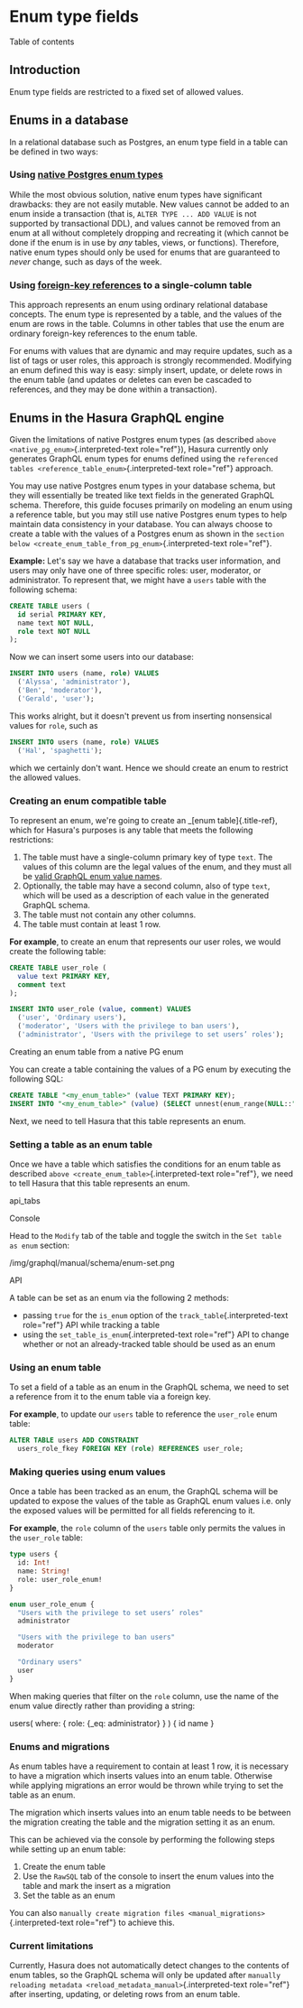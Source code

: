 
Enum type fields
================

Table of contents

Introduction
------------

Enum type fields are restricted to a fixed set of allowed values.

Enums in a database
-------------------

In a relational database such as Postgres, an enum type field in a table
can be defined in two ways:

### Using [native Postgres enum types](https://www.postgresql.org/docs/current/datatype-enum.html)

While the most obvious solution, native enum types have significant
drawbacks: they are not easily mutable. New values cannot be added to an
enum inside a transaction (that is, `ALTER TYPE ... ADD VALUE` is not
supported by transactional DDL), and values cannot be removed from an
enum at all without completely dropping and recreating it (which cannot
be done if the enum is in use by *any* tables, views, or functions).
Therefore, native enum types should only be used for enums that are
guaranteed to *never* change, such as days of the week.

### Using [foreign-key references](https://www.postgresql.org/docs/current/tutorial-fk.html) to a single-column table

This approach represents an enum using ordinary relational database
concepts. The enum type is represented by a table, and the values of the
enum are rows in the table. Columns in other tables that use the enum
are ordinary foreign-key references to the enum table.

For enums with values that are dynamic and may require updates, such as
a list of tags or user roles, this approach is strongly recommended.
Modifying an enum defined this way is easy: simply insert, update, or
delete rows in the enum table (and updates or deletes can even be
cascaded to references, and they may be done within a transaction).

Enums in the Hasura GraphQL engine
----------------------------------

Given the limitations of native Postgres enum types (as described
`above <native_pg_enum>`{.interpreted-text role="ref"}), Hasura
currently only generates GraphQL enum types for enums defined using the
`referenced tables <reference_table_enum>`{.interpreted-text role="ref"}
approach.

You may use native Postgres enum types in your database schema, but they
will essentially be treated like text fields in the generated GraphQL
schema. Therefore, this guide focuses primarily on modeling an enum
using a reference table, but you may still use native Postgres enum
types to help maintain data consistency in your database. You can always
choose to create a table with the values of a Postgres enum as shown in
the `section below <create_enum_table_from_pg_enum>`{.interpreted-text
role="ref"}.

**Example:** Let's say we have a database that tracks user information,
and users may only have one of three specific roles: user, moderator, or
administrator. To represent that, we might have a `users` table with the
following schema:

```sql
CREATE TABLE users (
  id serial PRIMARY KEY,
  name text NOT NULL,
  role text NOT NULL
);
```

Now we can insert some users into our database:

```sql
INSERT INTO users (name, role) VALUES
  ('Alyssa', 'administrator'),
  ('Ben', 'moderator'),
  ('Gerald', 'user');
```

This works alright, but it doesn't prevent us from inserting nonsensical
values for `role`, such as

```sql
INSERT INTO users (name, role) VALUES
  ('Hal', 'spaghetti');
```

which we certainly don't want. Hence we should create an enum to
restrict the allowed values.

### Creating an enum compatible table

To represent an enum, we're going to create an \_[enum
table]{.title-ref}, which for Hasura's purposes is any table that meets
the following restrictions:

1.  The table must have a single-column primary key of type `text`. The
    values of this column are the legal values of the enum, and they
    must all be [valid GraphQL enum value
    names](https://graphql.github.io/graphql-spec/June2018/#EnumValue).
2.  Optionally, the table may have a second column, also of type `text`,
    which will be used as a description of each value in the generated
    GraphQL schema.
3.  The table must not contain any other columns.
4.  The table must contain at least 1 row.

**For example**, to create an enum that represents our user roles, we
would create the following table:

```sql
CREATE TABLE user_role (
  value text PRIMARY KEY,
  comment text
);

INSERT INTO user_role (value, comment) VALUES
  ('user', 'Ordinary users'),
  ('moderator', 'Users with the privilege to ban users'),
  ('administrator', 'Users with the privilege to set users’ roles');
```

Creating an enum table from a native PG enum

You can create a table containing the values of a PG enum by executing
the following SQL:

```sql
CREATE TABLE "<my_enum_table>" (value TEXT PRIMARY KEY);
INSERT INTO "<my_enum_table>" (value) (SELECT unnest(enum_range(NULL::"<my_enum>")))::text);
```

Next, we need to tell Hasura that this table represents an enum.

### Setting a table as an enum table

Once we have a table which satisfies the conditions for an enum table as
described `above <create_enum_table>`{.interpreted-text role="ref"}, we
need to tell Hasura that this table represents an enum.

api\_tabs

Console

Head to the `Modify` tab of the table and toggle the switch in the
`Set table as enum` section:

/img/graphql/manual/schema/enum-set.png

API

A table can be set as an enum via the following 2 methods:

-   passing `true` for the `is_enum` option of the
    `track_table`{.interpreted-text role="ref"} API while tracking a
    table
-   using the `set_table_is_enum`{.interpreted-text role="ref"} API to
    change whether or not an already-tracked table should be used as an
    enum

### Using an enum table

To set a field of a table as an enum in the GraphQL schema, we need to
set a reference from it to the enum table via a foreign key.

**For example**, to update our `users` table to reference the
`user_role` enum table:

```sql
ALTER TABLE users ADD CONSTRAINT
  users_role_fkey FOREIGN KEY (role) REFERENCES user_role;
```

### Making queries using enum values

Once a table has been tracked as an enum, the GraphQL schema will be
updated to expose the values of the table as GraphQL enum values i.e.
only the exposed values will be permitted for all fields referencing to
it.

**For example**, the `role` column of the `users` table only permits the
values in the `user_role` table:

```graphql
type users {
  id: Int!
  name: String!
  role: user_role_enum!
}

enum user_role_enum {
  "Users with the privilege to set users’ roles"
  administrator

  "Users with the privilege to ban users"
  moderator

  "Ordinary users"
  user
}
```

When making queries that filter on the `role` column, use the name of
the enum value directly rather than providing a string:

  users(
    where: {
      role: {_eq: administrator}
    }
  ) {
    id
    name
  }


### Enums and migrations

As enum tables have a requirement to contain at least 1 row, it is
necessary to have a migration which inserts values into an enum table.
Otherwise while applying migrations an error would be thrown while
trying to set the table as an enum.

The migration which inserts values into an enum table needs to be
between the migration creating the table and the migration setting it as
an enum.

This can be achieved via the console by performing the following steps
while setting up an enum table:

1.  Create the enum table
2.  Use the `RawSQL` tab of the console to insert the enum values into
    the table and mark the insert as a migration
3.  Set the table as an enum

You can also
`manually create migration files <manual_migrations>`{.interpreted-text
role="ref"} to achieve this.

### Current limitations

Currently, Hasura does not automatically detect changes to the contents
of enum tables, so the GraphQL schema will only be updated after
`manually reloading metadata <reload_metadata_manual>`{.interpreted-text
role="ref"} after inserting, updating, or deleting rows from an enum
table.
